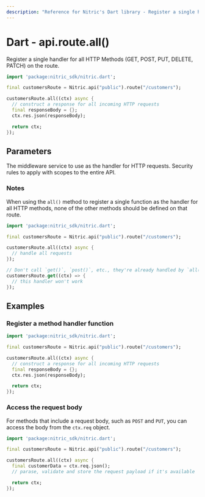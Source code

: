 ```yaml
---
description: "Reference for Nitric's Dart library - Register a single handler for all HTTP Methods (GET, POST, PUT, DELETE, PATCH) on the route."
---
```


# Dart - api.route.all()

Register a single handler for all HTTP Methods (GET, POST, PUT, DELETE, PATCH) on the route.

```dart
import 'package:nitric_sdk/nitric.dart';

final customersRoute = Nitric.api("public").route("/customers");

customersRoute.all((ctx) async {
  // construct a response for all incoming HTTP requests
  final responseBody = {};
  ctx.res.json(responseBody);

  return ctx;
});
```

## Parameters

<Properties>
  <Property name="handler" required type="HttpHandler">
    The middleware service to use as the handler for HTTP requests.
  </Property>
  <Property name="security" type="List<OidcOptions>">
    Security rules to apply with scopes to the entire API.
  </Property>
</Properties>

### Notes

When using the `all()` method to register a single function as the handler for all HTTP methods, none of the other methods should be defined on that route.

```dart
import 'package:nitric_sdk/nitric.dart';

final customersRoute = Nitric.api("public").route("/customers");

customersRoute.all((ctx) async {
  // handle all requests
});

// Don't call `get()`, `post()`, etc., they're already handled by `all()`
customersRoute.get((ctx) => {
  // this handler won't work
});
```

## Examples

### Register a method handler function

```dart
import 'package:nitric_sdk/nitric.dart';

final customersRoute = Nitric.api("public").route("/customers");

customersRoute.all((ctx) async {
  // construct a response for all incoming HTTP requests
  final responseBody = {};
  ctx.res.json(responseBody);

  return ctx;
});
```

### Access the request body

For methods that include a request body, such as `POST` and `PUT`, you can access the body from the `ctx.req` object.

```dart
import 'package:nitric_sdk/nitric.dart';

final customersRoute = Nitric.api("public").route("/customers");

customersRoute.all((ctx) async {
  final customerData = ctx.req.json();
  // parase, validate and store the request payload if it's available

  return ctx;
});
```
